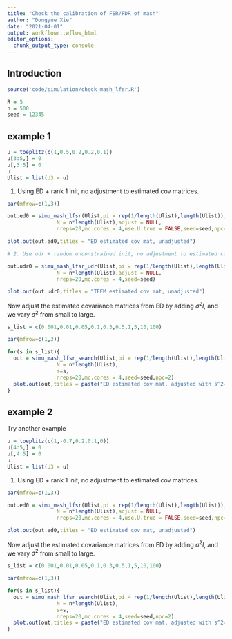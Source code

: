 ```yaml
---
title: "Check the calibration of FSR/FDR of mash"
author: "Dongyue Xie"
date: "2021-04-01"
output: workflowr::wflow_html
editor_options:
  chunk_output_type: console
---
```


## Introduction

```r
source('code/simulation/check_mash_lfsr.R')
```

```r
R = 5
n = 500
seed = 12345
```

## example 1

```r
u = toeplitz(c(1,0.5,0.2,0.2,0.1))
u[3:5,] = 0
u[,3:5] = 0
u
Ulist = list(U3 = u)
```


1. Using ED + rank 1 init, no adjustment to estimated cov matrices. 

```r
par(mfrow=c(1,3))

out.ed0 = simu_mash_lfsr(Ulist,pi = rep(1/length(Ulist),length(Ulist)),
                N = n*length(Ulist),adjust = NULL,
                nreps=20,mc.cores = 4,use.U.true = FALSE,seed=seed,npc=2)

plot.out(out.ed0,titles = "ED estimated cov mat, unadjusted")
```



```r
# 2. Use udr + random unconstrained init, no adjustment to estimated cov matrices.

out.udr0 = simu_mash_lfsr_udr(Ulist,pi = rep(1/length(Ulist),length(Ulist)),
                N = n*length(Ulist),adjust = NULL,
                nreps=20,mc.cores = 4,seed=seed)

plot.out(out.udr0,titles = "TEEM estimated cov mat, unadjusted")
```

Now adjust the estimated covariance matrices from ED by adding $\sigma^2 I$, and we vary $\sigma^2$ from small to large.

```r

s_list = c(0.001,0.01,0.05,0.1,0.3,0.5,1,5,10,100)

par(mfrow=c(1,3))

for(s in s_list){
  out = simu_mash_lfsr_search(Ulist,pi = rep(1/length(Ulist),length(Ulist)),
                N = n*length(Ulist),
                s=s,
                nreps=20,mc.cores = 4,seed=seed,npc=2)
  plot.out(out,titles = paste("ED estimated cov mat, adjusted with s^2=",s))
}


```

## example 2

Try another example

```r
u = toeplitz(c(1,-0.7,0.2,0.1,0))
u[4:5,] = 0
u[,4:5] = 0
u
Ulist = list(U3 = u)
```


1. Using ED + rank 1 init, no adjustment to estimated cov matrices. 

```r
par(mfrow=c(1,3))

out.ed0 = simu_mash_lfsr(Ulist,pi = rep(1/length(Ulist),length(Ulist)),
                N = n*length(Ulist),adjust = NULL,
                nreps=20,mc.cores = 4,use.U.true = FALSE,seed=seed,npc=2)

plot.out(out.ed0,titles = "ED estimated cov mat, unadjusted")
```


Now adjust the estimated covariance matrices from ED by adding $\sigma^2 I$, and we vary $\sigma^2$ from small to large.

```r

s_list = c(0.001,0.01,0.05,0.1,0.3,0.5,1,5,10,100)

par(mfrow=c(1,3))

for(s in s_list){
  out = simu_mash_lfsr_search(Ulist,pi = rep(1/length(Ulist),length(Ulist)),
                N = n*length(Ulist),
                s=s,
                nreps=20,mc.cores = 4,seed=seed,npc=2)
  plot.out(out,titles = paste("ED estimated cov mat, adjusted with s^2=",s))
}

```




